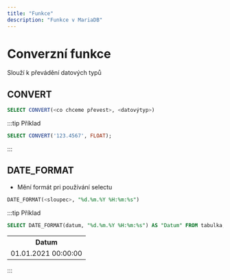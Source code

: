 ```yaml
---
title: "Funkce"
description: "Funkce v MariaDB"
---
```


# Converzní funkce

Slouží k převádění datových typů

## CONVERT

```sql
SELECT CONVERT(<co chceme převest>, <datovýtyp>)
```

:::tip Příklad

```sql
SELECT CONVERT('123.4567', FLOAT);
```

:::

## DATE_FORMAT

- Mění formát pri používání selectu

```sql
DATE_FORMAT(<sloupec>, "%d.%m.%Y %H:%m:%s")
```

:::tip Příklad

```sql
SELECT DATE_FORMAT(datum, "%d.%m.%Y %H:%m:%s") AS "Datum" FROM tabulka;
```

<table>
  <tr>
    <th>Datum</th>
  </tr>
  <tr>
    <td>01.01.2021 00:00:00</td>
  </tr>
</table>
:::
